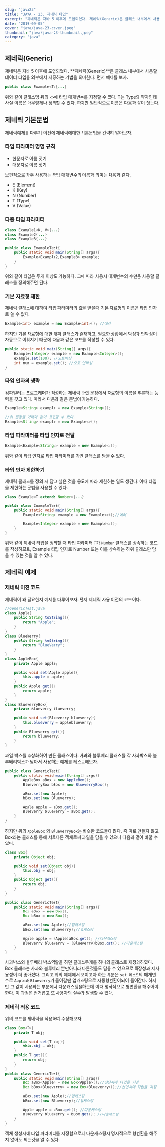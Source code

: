 ```yaml
---
slug: "java23"
title: "JAVA - 23. 제네릭 타입"
excerpt: "제네릭은 자바 5 이후에 도입되었다. 제네릭(Generic)은 클래스 내부에서 사용할 데이터 타입을 외부에서 지정하는 기법을 의미한다. 먼저 예제를 보자."
date: "2019-09-05"
cover: "java/java-23-cover.jpeg"
thumbnail: "java/java-23-thumbnail.jpeg"
category: "java"
---
```


## 제네릭(Generic)
제네릭은 자바 5 이후에 도입되었다. **제네릭(Generic)**은 클래스 내부에서 사용할 데이터 타입을 외부에서 지정하는 기법을 의미한다. 먼저 예제를 보자.

```java
public class Example<T>{...}
```

위와 같이 클래스명 뒤의 `<>`에 타입 매개변수를 지정할 수 있다. T는 Type의 약자인데 사실 이름은 아무렇게나 정의할 수 있다. 하지만 일반적으로 이름은 다음과 같이 짓는다.

## 제네릭 기본문법
제네릭예제를 다루기 이전에 제네릭에대한 기본문법을 간략히 알아보자.

### 타입 파라미터 명명 규칙
- 한문자로 이름 짓기
- 대문자로 이름 짓기

보편적으로 자주 사용하는 타입 매개변수의 이름과 의미는 다음과 같다.
- E (Element)
- K (Key)
- N (Number)
- T (Type)
- V (Value)

### 다중 타입 파라미터

```java
class Example1<K, V>{...}
class Example2{...}
class Example3{...}

public class ExampleTest{
    public static void main(String[] args){
        Example<Example2,Example3> example;
    }
}
```
위와 같이 타입은 두개 이상도 가능하다. 그에 따라 사용시 매개변수의 수만큼 사용할 클래스를 정의해주면 된다.

### 기본 자료형 제한
제네릭 클래스에 대하여 타입 파라미터의 값을 받을때 기본 자료형의 이름은 타입 인자로 쓸 수 없다.

```java
Example<int> example = new Example<int>(); //에러
```
하지만 기본 자료형에 대한 래퍼 클래스가 존재하고, 필요한 상황에서 박싱과 언박싱이 자동으로 이뤄지기 때문에 다음과 같은 코드를 작성할 수 있다.

```java
public static void main(String[] args){
    Example<Integer> example = new Example<Integer>();
    example.set(100); //오토박싱
    int num = example.get(); //오토 언박싱
}
```

### 타입 인자의 생략
컴파일러는 프로그래머가 작성하는 제네릭 관련 문장에서 자료형의 이름을 추론하는 능력을 갖고 있다. 따라서 다음과 같은 문법이 가능하다.

```java
Example<String> example = new Example<String>();

//위 문장을 아래와 같이 표현할 수 있다.
Example<String> example = new Example<>();
```

### 타입 파라미터를 타입 인자로 전달

```java
Example<Example<String>> example = new Example<>();
```
위와 같이 타입 인자로 타입 파라미터를 가진 클래스를 담을 수 있다.

### 타입 인자 제한하기
제네릭 클래스를 정의 시 담고 싶은 것을 용도에 따라 제한하는 일도 생긴다. 이때 타입을 제한하는 문법을 사용할 수 있다.

```java
class Example<T extends Number>{...}

public class ExampleTest{
    public static void main(String[] args){
        Example<String> example = new Example<>();//에러

        Example<Integer> example = new Example<>();
    }
}
```
위와 같이 제네릭 타입을 정의할 때 타입 파라미터 `T`가 `Number` 클래스를 상속하는 코드를 작성하므로, Example 타입 인자로 Number 또는 이를 상속하는 하위 클래스만 담을 수 있는 것을 알 수 있다.

## 제네릭 예제
### 제네릭 이전 코드
제네릭이 왜 필요한지 예제를 다루어보자. 먼저 제네릭 사용 이전의 코드이다.

```java
//GenericTest.java
class Apple{
    public String toString(){
        return "Apple";
    }
}
class Blueberry{
    public String toString(){
        return "BlueVerry";
    }
}
class AppleBox{
    private Apple apple;

    public void set(Apple apple){
        this.apple = apple;
    }
    public Apple get(){
        return apple;
    }
}
class BlueverryBox{
    private Blueverry blueverry;

    public void set(Blueverry blueverry){
        this.blueverry = appleblueverry;
    }
    public Blueverry get(){
        return blueverry;
    }
}
```

과일 박스를 추상화하여 만든 클래스이다. 사과와 블루베리 클래스를 각 사과박스와 블루베리박스가 담아서 사용하는 예제를 테스트해보자.

```java
public class GenericTest{
    public static void main(String[] args){
        AppleBox aBox = new AppleBox();
        BlueverryBox bBox = new BlueverryBox();

        aBox.set(new Apple);
        bBox.set(new Blueverry);

        Apple apple = aBox.get();
        Blueverry blueverry = aBox.get();
    }
}

```

하지만 위의 `AppleBox` 와  `BlueverryBox`는 비슷한 코드들이 많다. 즉 따로 만들지 않고 Box라는 클래스를 통해 서로다른 객체로써 과일을 담을 수 있으니 다음과 같이 바꿀 수 있다.

```java
class Box{
    private Object obj;

    public void set(Object obj){
        this.obj = obj;
    }
    public Object get(){
        return obj;
    }
}

public class GenericTest{
    public static void main(String[] args){
        Box aBox = new Box();
        Box bBox = new Box();

        aBox.set(new Apple);//업캐스팅
        bBox.set(new Blueverry);//업캐스팅

        Apple apple = (Apple)aBox.get(); //다운캐스팅
        Blueverry blueverry = (Blueverry)bBox.get(); //다운캐스팅
    }
}
```
사과박스와 블루베리 박스역할을 하던 클래스두개를 하나의 클래스로 재정의하였다. Box 클래스는 사과와 블루베리 뿐만아니라 다른것들도 담을 수 있으므로 확장성과 제사용성이 더 좋아졌다. 그리고 위의 예제에서 보이고자 하는 부분은 `set 메소드`의 매개변수로 `Apple`과 `Blueverry`가 들어갈땐 업캐스팅으로 자동형변환이되어 들어간다. 하지만 그 값이 사용되는 부분에서 다운캐스팅을하는데 이때 명식적으로 형변환을 해주어야한다. 이 과정은 번거롭고 또 사용자의 실수가 발생할 수 있다. 

### 제네릭 적용 코드
위의 코드를 제네릭을 적용하여 수정해보자.

```java
class Box<T>{
    private T obj;

    public void set(T obj){
        this.obj = obj;
    }
    public T get(){
        return obj;
    }
}
public class GenericTest{
    public static void main(String[] args){
        Box aBox<Apple> = new Box<Apple>();//선언시에 타입을 지정
        Box bBox<Blueverry> = new Box<Blueverry>();//선언시에 타입을 지정

        aBox.set(new Apple);//업캐스팅
        bBox.set(new Blueverry);//업캐스팅

        Apple apple = aBox.get(); //다운캐스팅
        Blueverry blueverry = bBox.get(); //다운캐스팅
    }
}
```

객체 생성시에 타입 파라미터를 지정함으로써 다운캐스팅시 명시적으로 형변환을 해주지 않아도 되는것을 알 수 있다.